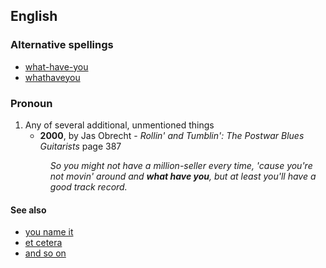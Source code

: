 ==English==
===Alternative spellings===
*[[what-have-you]]
*[[whathaveyou]]

===Pronoun===
{{infl|en|pronoun|head=[[what]] [[have]] [[you]]}}

# Any of several additional, unmentioned things
#*'''2000''', by Jas Obrecht - ''Rollin' and Tumblin': The Postwar Blues Guitarists'' page 387
#:''So you might not have a million-seller every time, 'cause you're not movin' around and '''what have you''', but at least you'll have a good track record.''

====See also====
* [[you name it]]
* [[et cetera]]
* [[and so on]]